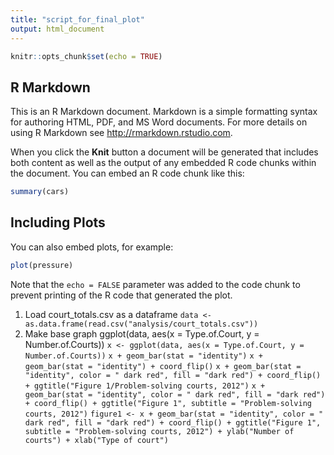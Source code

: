 ```yaml
---
title: "script_for_final_plot"
output: html_document
---
```


```r
knitr::opts_chunk$set(echo = TRUE)
```

## R Markdown

This is an R Markdown document. Markdown is a simple formatting syntax for authoring HTML, PDF, and MS Word documents. For more details on using R Markdown see <http://rmarkdown.rstudio.com>.

When you click the **Knit** button a document will be generated that includes both content as well as the output of any embedded R code chunks within the document. You can embed an R code chunk like this:

```r
summary(cars)
```

## Including Plots

You can also embed plots, for example:

```r
plot(pressure)
```

Note that the `echo = FALSE` parameter was added to the code chunk to prevent printing of the R code that generated the plot.

1. Load court_totals.csv as a dataframe
```data <- as.data.frame(read.csv("analysis/court_totals.csv"))```
2. Make base graph
ggplot(data, aes(x = Type.of.Court, y = Number.of.Courts))
```x <- ggplot(data, aes(x = Type.of.Court, y = Number.of.Courts))```
```x + geom_bar(stat = "identity")```
```x + geom_bar(stat = "identity") + coord_flip()```
```x + geom_bar(stat = "identity", color = " dark red", fill = "dark red") + coord_flip() + ggtitle("Figure 1/Problem-solving courts, 2012")```
```x + geom_bar(stat = "identity", color = " dark red", fill = "dark red") + coord_flip() + ggtitle("Figure 1", subtitle = "Problem-solving courts, 2012")```
```figure1 <- x + geom_bar(stat = "identity", color = " dark red", fill = "dark red") + coord_flip() + ggtitle("Figure 1", subtitle = "Problem-solving courts, 2012") + ylab("Number of courts") + xlab("Type of court")```


